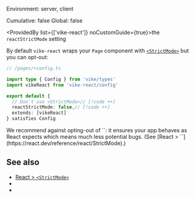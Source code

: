 
Environment: server, client  
<Link href="/config#cumulative">Cumulative</Link>: false  
<Link href="/config#global">Global</Link>: false  

<ProvidedBy list={['vike-react']} noCustomGuide={true}>the `reactStrictMode` setting</ProvidedBy>

By default `vike-react` wraps your <Link href="/Page">`Page` component</Link> with [`<StrictMode>`](https://react.dev/reference/react/StrictMode) but you can opt-out:

```ts
// /pages/+config.ts

import type { Config } from 'vike/types'
import vikeReact from 'vike-react/config'

export default {
  // Don't use <StrictMode>// [!code ++]
  reactStrictMode: false,// [!code ++]
  extends: [vikeReact]
} satisfies Config
```

<Warning>
  We recommend against opting-out of `<StrictMode>`: it ensures your app behaves as React expects which means much less potential bugs. (See [React > `<StrictMode>`](https://react.dev/reference/react/StrictMode).)
</Warning>


## See also

- [React > `<StrictMode>`](https://react.dev/reference/react/StrictMode)
- <Link href="/vike-react"/>
- <Link href="/settings"/>
